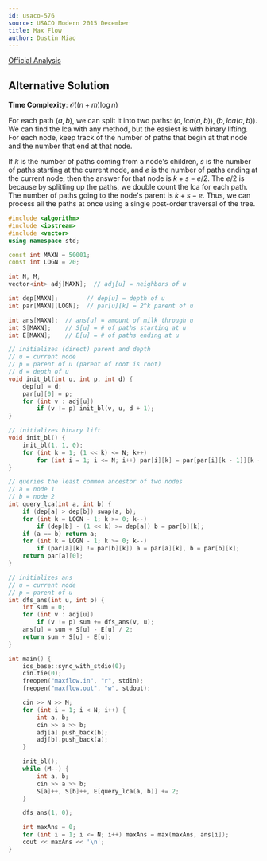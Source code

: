 ```yaml
---
id: usaco-576
source: USACO Modern 2015 December
title: Max Flow
author: Dustin Miao
---
```


[Official Analysis](http://www.usaco.org/current/data/sol_maxflow_modern_dec15.html)

## Alternative Solution

**Time Complexity**: $\mathcal O((n+m)\log n)$

For each path $(a, b)$, we can split it into two paths: $(a, lca(a, b)), (b, lca(a, b))$. We
can find the lca with any method, but the easiest is with binary lifting. For each node,
keep track of the number of paths that begin at that node and the number that end at that node.

If $k$ is the number of paths coming from a node's children, $s$ is the number of paths
starting at the current node, and $e$ is the number of paths ending at the current node,
then the answer for that node is $k + s - e / 2$. The $e / 2$ is because by splitting up
the paths, we double count the lca for each path. The number of paths going to the node's
parent is $k + s - e$. Thus, we can process all the paths at once using a single post-order
traversal of the tree.

<LanguageSection>

<CPPSection>

```cpp
#include <algorithm>
#include <iostream>
#include <vector>
using namespace std;

const int MAXN = 50001;
const int LOGN = 20;

int N, M;
vector<int> adj[MAXN];  // adj[u] = neighbors of u

int dep[MAXN];        // dep[u] = depth of u
int par[MAXN][LOGN];  // par[u][k] = 2^k parent of u

int ans[MAXN];  // ans[u] = amount of milk through u
int S[MAXN];    // S[u] = # of paths starting at u
int E[MAXN];    // E[u] = # of paths ending at u

// initializes (direct) parent and depth
// u = current node
// p = parent of u (parent of root is root)
// d = depth of u
void init_bl(int u, int p, int d) {
	dep[u] = d;
	par[u][0] = p;
	for (int v : adj[u])
		if (v != p) init_bl(v, u, d + 1);
}

// initializes binary lift
void init_bl() {
	init_bl(1, 1, 0);
	for (int k = 1; (1 << k) <= N; k++)
		for (int i = 1; i <= N; i++) par[i][k] = par[par[i][k - 1]][k - 1];
}

// queries the least common ancestor of two nodes
// a = node 1
// b = node 2
int query_lca(int a, int b) {
	if (dep[a] > dep[b]) swap(a, b);
	for (int k = LOGN - 1; k >= 0; k--)
		if (dep[b] - (1 << k) >= dep[a]) b = par[b][k];
	if (a == b) return a;
	for (int k = LOGN - 1; k >= 0; k--)
		if (par[a][k] != par[b][k]) a = par[a][k], b = par[b][k];
	return par[a][0];
}

// initializes ans
// u = current node
// p = parent of u
int dfs_ans(int u, int p) {
	int sum = 0;
	for (int v : adj[u])
		if (v != p) sum += dfs_ans(v, u);
	ans[u] = sum + S[u] - E[u] / 2;
	return sum + S[u] - E[u];
}

int main() {
	ios_base::sync_with_stdio(0);
	cin.tie(0);
	freopen("maxflow.in", "r", stdin);
	freopen("maxflow.out", "w", stdout);

	cin >> N >> M;
	for (int i = 1; i < N; i++) {
		int a, b;
		cin >> a >> b;
		adj[a].push_back(b);
		adj[b].push_back(a);
	}

	init_bl();
	while (M--) {
		int a, b;
		cin >> a >> b;
		S[a]++, S[b]++, E[query_lca(a, b)] += 2;
	}

	dfs_ans(1, 0);

	int maxAns = 0;
	for (int i = 1; i <= N; i++) maxAns = max(maxAns, ans[i]);
	cout << maxAns << '\n';
}
```
</CPPSection>

</LanguageSection>
